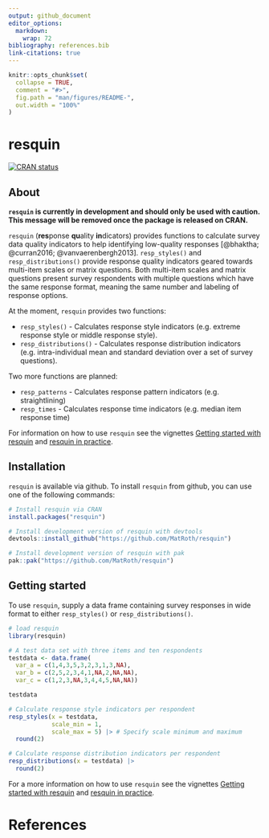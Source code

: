 ```yaml
---
output: github_document
editor_options: 
  markdown: 
    wrap: 72
bibliography: references.bib
link-citations: true
---
```


<!-- README.md is generated from README.Rmd. Please edit that file -->

```r
knitr::opts_chunk$set(
  collapse = TRUE,
  comment = "#>",
  fig.path = "man/figures/README-",
  out.width = "100%"
)
```

# resquin

<!-- badges: start -->

[![CRAN
status](https://www.r-pkg.org/badges/version/resquin)](https://CRAN.R-project.org/package=resquin)

<!-- badges: end -->

## About

**`resquin` is currently in development and should only be used with
caution. This message will be removed once the package is released on CRAN.**

`resquin` (**res**ponse **qu**ality **in**dicators) provides functions
to calculate survey data quality indicators to help identifying
low-quality responses [@bhaktha; @curran2016; @vanvaerenbergh2013].
`resp_styles()` and `resp_distributions()` provide response quality indicators geared towards multi-item
scales or matrix questions. Both multi-item scales and matrix questions
present survey respondents with multiple questions which have the same response format,
meaning the same number and labeling of response options.

At the moment, `resquin` provides two functions:

-   `resp_styles()` - Calculates response style indicators (e.g. extreme
    response style or middle response style).
-   `resp_distributions()` - Calculates response distribution indicators
    (e.g. intra-individual mean and standard deviation over a set of
    survey questions).

Two more functions are planned:

-   `resp_patterns` - Calculates response pattern indicators (e.g.
    straightlining)
-   `resp_times` - Calculates response time indicators (e.g. median item
    response time)
    
For information on how to use `resquin` see the vignettes [Getting started with resquin](https://matroth.github.io/resquin/articles/getting_started_with_resquin.html) and [resquin in practice](https://matroth.github.io/resquin/articles/resquin_in_practice.html).

## Installation

`resquin` is available via github. To install `resquin` from github, you
can use one of the following commands:

```r
# Install resquin via CRAN
install.packages("resquin")

# Install development version of resquin with devtools
devtools::install_github("https://github.com/MatRoth/resquin")

# Install development version of resquin with pak
pak::pak("https://github.com/MatRoth/resquin")
```

## Getting started

To use `resquin`, supply a data frame containing survey responses in wide format 
to either `resp_styles()` or `resp_distributions()`.

```r
# load resquin
library(resquin)

# A test data set with three items and ten respondents
testdata <- data.frame(
  var_a = c(1,4,3,5,3,2,3,1,3,NA),
  var_b = c(2,5,2,3,4,1,NA,2,NA,NA),
  var_c = c(1,2,3,NA,3,4,4,5,NA,NA))

testdata

# Calculate response style indicators per respondent
resp_styles(x = testdata,
            scale_min = 1,
            scale_max = 5) |> # Specify scale minimum and maximum
  round(2)

# Calculate response distribution indicators per respondent
resp_distributions(x = testdata) |>
  round(2)
```

For a more information on how to use `resquin` see the vignettes [Getting started with resquin](https://matroth.github.io/resquin/articles/getting_started_with_resquin.html) and [resquin in practice](https://matroth.github.io/resquin/articles/resquin_in_practice.html).

# References
